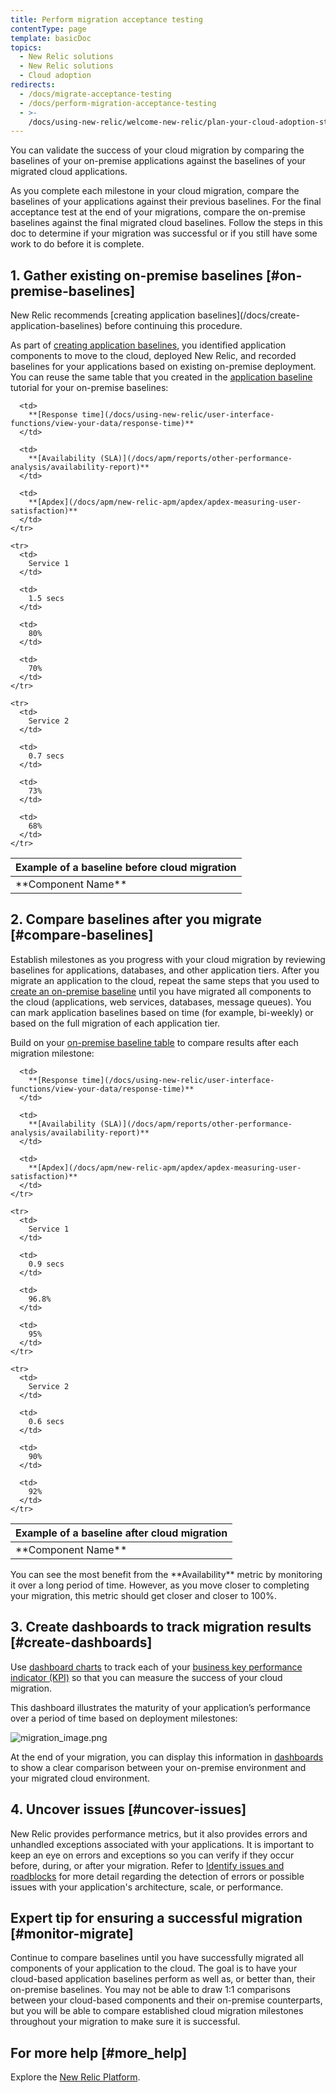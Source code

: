 ```yaml
---
title: Perform migration acceptance testing
contentType: page
template: basicDoc
topics:
  - New Relic solutions
  - New Relic solutions
  - Cloud adoption
redirects:
  - /docs/migrate-acceptance-testing
  - /docs/perform-migration-acceptance-testing
  - >-
    /docs/using-new-relic/welcome-new-relic/plan-your-cloud-adoption-strategy/perform-migration-acceptance-testing
---
```


You can validate the success of your cloud migration by comparing the baselines of your on-premise applications against the baselines of your migrated cloud applications.

As you complete each milestone in your cloud migration, compare the baselines of your applications against their previous baselines. For the final acceptance test at the end of your migrations, compare the on-premise baselines against the final migrated cloud baselines. Follow the steps in this doc to determine if your migration was successful or if you still have some work to do before it is complete.

## 1. Gather existing on-premise baselines [#on-premise-baselines]

<Callout variant="tip">
  New Relic recommends [creating application baselines](/docs/create-application-baselines) before continuing this procedure.
</Callout>

As part of [creating application baselines](/docs/create-application-baselines), you identified application components to move to the cloud, deployed New Relic, and recorded baselines for your applications based on existing on-premise deployment. You can reuse the same table that you created in the [application baseline](/docs/create-application-baselines) tutorial for your on-premise baselines:

<Table>
  <thead>
    <tr>
      <th colSpan={4}>
        Example of a baseline before cloud migration
      </th>
    </tr>
  </thead>

  <tbody>
    <tr>
      <td>
        **Component Name**
      </td>

      <td>
        **[Response time](/docs/using-new-relic/user-interface-functions/view-your-data/response-time)**
      </td>

      <td>
        **[Availability (SLA)](/docs/apm/reports/other-performance-analysis/availability-report)**
      </td>

      <td>
        **[Apdex](/docs/apm/new-relic-apm/apdex/apdex-measuring-user-satisfaction)**
      </td>
    </tr>

    <tr>
      <td>
        Service 1
      </td>

      <td>
        1.5 secs
      </td>

      <td>
        80%
      </td>

      <td>
        70%
      </td>
    </tr>

    <tr>
      <td>
        Service 2
      </td>

      <td>
        0.7 secs
      </td>

      <td>
        73%
      </td>

      <td>
        68%
      </td>
    </tr>
  </tbody>
</Table>

## 2. Compare baselines after you migrate [#compare-baselines]

Establish milestones as you progress with your cloud migration by reviewing baselines for applications, databases, and other application tiers. After you migrate an application to the cloud, repeat the same steps that you used to [create an on-premise baseline](/docs/create-application-baselines) until you have migrated all components to the cloud (applications, web services, databases, message queues). You can mark application baselines based on time (for example, bi-weekly) or based on the full migration of each application tier.

Build on your [on-premise baseline table](#on-premise-baselines) to compare results after each migration milestone:

<Table>
  <thead>
    <tr>
      <th colSpan={4}>
        Example of a baseline after cloud migration
      </th>
    </tr>
  </thead>

  <tbody>
    <tr>
      <td>
        **Component Name**
      </td>

      <td>
        **[Response time](/docs/using-new-relic/user-interface-functions/view-your-data/response-time)**
      </td>

      <td>
        **[Availability (SLA)](/docs/apm/reports/other-performance-analysis/availability-report)**
      </td>

      <td>
        **[Apdex](/docs/apm/new-relic-apm/apdex/apdex-measuring-user-satisfaction)**
      </td>
    </tr>

    <tr>
      <td>
        Service 1
      </td>

      <td>
        0.9 secs
      </td>

      <td>
        96.8%
      </td>

      <td>
        95%
      </td>
    </tr>

    <tr>
      <td>
        Service 2
      </td>

      <td>
        0.6 secs
      </td>

      <td>
        90%
      </td>

      <td>
        92%
      </td>
    </tr>
  </tbody>
</Table>

<Callout variant="tip">
  You can see the most benefit from the **Availability** metric by monitoring it over a long period of time. However, as you move closer to completing your migration, this metric should get closer and closer to 100%.
</Callout>

## 3. Create dashboards to track migration results [#create-dashboards]

Use [dashboard charts](/docs/dashboards/manage-your-dashboard/manage-your-dashboard) to track each of your [business key performance indicator (KPI)](/docs/create-application-baselines#gather-metrics) so that you can measure the success of your cloud migration.

This dashboard illustrates the maturity of your application’s performance over a period of time based on deployment milestones:

![migration_image.png](./images/migration_image.png "migration_image.png")

At the end of your migration, you can display this information in [dashboards](/docs/query-your-data/explore-query-data/dashboards/introduction-new-relic-one-dashboards) to show a clear comparison between your on-premise environment and your migrated cloud environment.

## 4. Uncover issues [#uncover-issues]

New Relic provides performance metrics, but it also provides errors and unhandled exceptions associated with your applications. It is important to keep an eye on errors and exceptions so you can verify if they occur before, during, or after your migration. Refer to [Identify issues and roadblocks](/docs/using-new-relic/welcome-new-relic/plan-your-cloud-adoption-strategy/identify-issues-roadblocks) for more detail regarding the detection of errors or possible issues with your application's architecture, scale, or performance.

## Expert tip for ensuring a successful migration [#monitor-migrate]

Continue to compare baselines until you have successfully migrated all components of your application to the cloud. The goal is to have your cloud-based application baselines perform as well as, or better than, their on-premise baselines. You may not be able to draw 1:1 comparisons between your cloud-based components and their on-premise counterparts, but you will be able to compare established cloud migration milestones throughout your migration to make sure it is successful.

## For more help [#more_help]

Explore the [New Relic Platform](https://newrelic.com/products).
